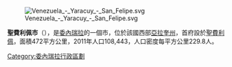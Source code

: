 [[Image:Venezuela_-_Yaracuy_-_San_Felipe.svg|right]]

'''聖費利佩市'''（{{lang-es|Municipio San Felipe}}），是[[委內瑞拉|委內瑞拉]]的一個市，位於該國西部[[亞拉奎州|亞拉奎州]]，首府設於[[聖費利佩_(亞拉奎州)|聖費利佩]]，面積472平方公里，2011年人口108,443，人口密度每平方公里229.8人。

{{Venezuela-geo-stub}}
[[Category:委內瑞拉行政區劃|Category:委內瑞拉行政區劃]]